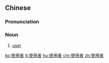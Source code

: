 ==Chinese==
{{zh-forms|type=21}}

===Pronunciation===
{{zh-pron
|m=shǐyòngzhě
|c=si2 jung6 ze2
|mn=sú-iōng-chiá
|cat=n
}}

===Noun===
{{zh-noun}}

# [[user]]

[[ko:使用者]]
[[lt:使用者]]
[[hu:使用者]]
[[chr:使用者]]
[[zh:使用者]]